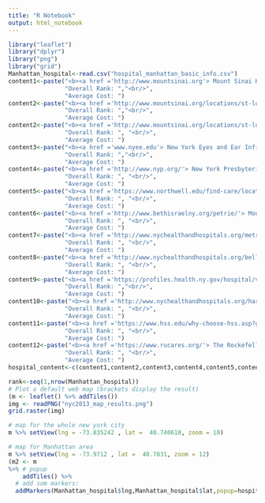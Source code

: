 ```yaml
---
title: "R Notebook"
output: html_notebook
---
```

```r
library("leaflet")
library("dplyr")
library("png")
library("grid")
Manhattan_hospital<-read.csv("hospital_manhattan_basic_info.csv")
content1<-paste("<b><a href ='http://www.mountsinai.org'> Mount Sinai Hospital</a><b>","<br/>",
                "Overall Rank: ","<br/>", 
                "Average Cost: ")
content2<-paste("<b><a href ='http://www.mountsinai.org/locations/st-lukes'> Mount Sinai St. Luke's Hospital</a><b>","<br/>",
                "Overall Rank: ","<br/>", 
                "Average Cost: ")
content2<-paste("<b><a href ='http://www.mountsinai.org/locations/st-lukes'> Mount Sinai St. Luke's Hospital</a><b>","<br/>",
                "Overall Rank: ", "<br/>",
                "Average Cost: ")
content3<-paste("<b><a href ='www.nyee.edu'> New York Eyes and Ear Infirmary</a><b>","<br/>",
                "Overall Rank: ","<br/>", 
                "Average Cost: ")
content4<-paste("<b><a href ='http://www.nyp.org/'> New York Presbyterian Hospital</a><b>","<br/>",
                "Overall Rank: ", "<br/>",
                "Average Cost: ")
content5<-paste("<b><a href ='https://www.northwell.edu/find-care/locations/lenox-hill-hospital'> Lenox Hill Hospital | Northwell Health</a><b>","<br/>",
                "Overall Rank: ", "<br/>",
                "Average Cost: ")
content6<-paste("<b><a href ='http://www.bethisraelny.org/petrie/'> Mount Sinai Beth Israel - Petrie Division</a><b>","<br/>",
                "Overall Rank: ", "<br/>",
                "Average Cost: ")
content7<-paste("<b><a href ='http://www.nychealthandhospitals.org/metropolitan/'> NYC Health + Hospitals| Metropolitan</a><b>","<br/>",
                "Overall Rank: ", "<br/>",
                "Average Cost: ")
content8<-paste("<b><a href ='http://www.nychealthandhospitals.org/bellevue/'> NYC Health + Hospitals| Bellevue</a><b>","<br/>",
                "Overall Rank: ", "<br/>",
                "Average Cost: ")
content9<-paste("<b><a href ='https://profiles.health.ny.gov/hospital/view/103021'> NYU Hospital Center</a><b>","<br/>",
                "Overall Rank: ","<br/>",
                "Average Cost: ")
content10<-paste("<b><a href ='http://www.nychealthandhospitals.org/harlem/'> Harlem Hospital Center</a><b>","<br/>",
                "Overall Rank: ", "<br/>",
                "Average Cost: ")
content11<-paste("<b><a href ='https://www.hss.edu/why-choose-hss.asp?gclid=COP0hOaFndICFQ5YDQodKWcJ4Q'> Hospital for Special Surgery</a><b>","<br/>",
                "Overall Rank: ", "<br/>",
                "Average Cost: ")
content12<-paste("<b><a href ='https://www.rucares.org/'> The Rockefeller University Hospital</a><b>","<br/>",
                "Overall Rank: ", "<br/>",
                "Average Cost: ")
hospital_content<-c(content1,content2,content3,content4,content5,content6,content7,content8,content9,content10,content11,content12)

rank<-seq(1,nrow(Manhattan_hospital))
# Plot a default web map (brackets display the result)
(m <- leaflet() %>% addTiles())
img <- readPNG("nyc2013_map_results.png")
grid.raster(img)

# map for the whole new york city
m %>% setView(lng = -73.835242 , lat =  40.740610, zoom = 10)

# map for Manhattan area
m %>% setView(lng = -73.9712 , lat =  40.7831, zoom = 12)
(m2 <- m 
%>% # popup
    addTiles() %>%
  # add som markers:
  addMarkers(Manhattan_hospital$lng,Manhattan_hospital$lat,popup=hospital_content))
```

